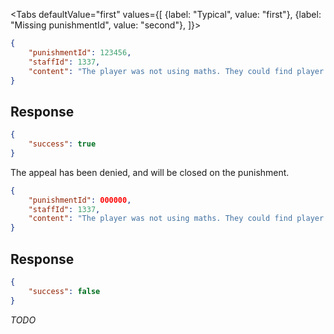 <Tabs
    defaultValue="first"
    values={[
        {label: "Typical", value: "first"},
        {label: "Missing punishmentId", value: "second"},
    ]}>
<TabItem value="first">

```json
{
    "punishmentId": 123456,
    "staffId": 1337,
    "content": "The player was not using maths. They could find player placed chests too."
}
```

## Response

```json
{
    "success": true
}
```

The appeal has been denied, and will be closed on the punishment.

</TabItem>
<TabItem value="second">

```json
{
    "punishmentId": 000000,
    "staffId": 1337,
    "content": "The player was not using maths. They could find player placed chests too."
}
```

## Response

```json
{
    "success": false
}
```

*TODO*

</TabItem>
</Tabs>
